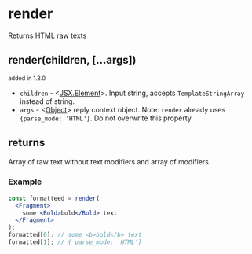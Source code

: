 # render

Returns HTML raw texts

## render(children, [...args])

<small>added in 1.3.0</small>

- `children` - <[JSX.Element][jsxelement]>. Input string, accepts `TemplateStringArray` instead of string.
- `args` - <[Object][object]> reply context object. Note: `render` already uses `{parse_mode: 'HTML'}`. Do not overwrite this property

## returns

Array of raw text without text modifiers and array of modifiers.

### Example

```jsx
const formatteed = render(
  <Fragment>
    some <Bold>bold</Bold> text
  </Fragment>
);
formatted[0]; // some <b>bold</b> text
formatted[1]; // { parse_mode: 'HTML'}
```

[object]: https://developer.mozilla.org/en-US/docs/Web/JavaScript/Reference/Global_Objects/Object
[jsxelement]: https://preactjs.com/guide/v10/api-reference/#h--createelement
[string]: https://developer.mozilla.org/en-US/docs/Web/JavaScript/Data_structures#String_type
[array]: https://developer.mozilla.org/en-US/docs/Web/JavaScript/Reference/Global_Objects/Array
